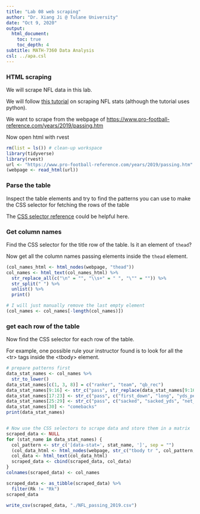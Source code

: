 ```yaml
---
title: "Lab 08 web scraping"
author: "Dr. Xiang Ji @ Tulane University"
date: "Oct 9, 2020"
output:
  html_document:
    toc: true
    toc_depth: 4  
subtitle: MATH-7360 Data Analysis
csl: ../apa.csl
---
```



### HTML scraping

We will scrape NFL data in this lab.

We will follow [this tutorial](https://towardsdatascience.com/scraping-nfl-stats-to-compare-quarterback-efficiencies-4989642e02fe) on scraping NFL stats (although the tutorial uses python).

We want to scrape from the webpage of [https://www.pro-football-reference.com/years/2019/passing.htm](https://www.pro-football-reference.com/years/2019/passing.htm)

Now open html with rvest

```r
rm(list = ls()) # clean-up workspace
library(tidyverse)
library(rvest)
url <- "https://www.pro-football-reference.com/years/2019/passing.htm"
(webpage <- read_html(url))
```

### Parse the table

Inspect the table elements and try to find the patterns you can use to make the CSS selector for fetching the rows of the table


The [CSS selector reference](https://www.w3schools.com/cssref/css_selectors.asp) could be helpful here.

### Get column names

Find the CSS selector for the title row of the table.  Is it an element of `thead`?

Now get all the column names passing elements inside the `thead` element.

```r
(col_names_html <- html_nodes(webpage, "thead"))
col_names <- html_text(col_names_html) %>%
  str_replace_all(c("\n" = "", "\\s+" = " ", "\"" = "")) %>%
  str_split(" ") %>%
  unlist() %>%
  print()

# I will just manually remove the last empty element
(col_names <- col_names[-length(col_names)])
```

### get each row of the table

Now find the CSS selector for each row of the table.

For example, one possible rule your instructor found is to look for all the \<tr\> tags inside the \<tbody\> element.


```r
# prepare patterns first
data_stat_names <- col_names %>%
  str_to_lower()
data_stat_names[c(1, 3, 8)] = c("ranker", "team", "qb_rec")
data_stat_names[9:16] <- str_c("pass", str_replace(data_stat_names[9:16], "%", "_perc"), sep = "_")
data_stat_names[17:23] <- str_c("pass", c("first_down", "long", "yds_per_att", "adj_yds_per_att", "yds_per_cmp", "yds_per_g", "rating"), sep = "_")
data_stat_names[25:29] <- str_c("pass", c("sacked", "sacked_yds", "net_yds_per_att", "adj_net_yds_per_att", "sacked_perc"), sep = "_")
data_stat_names[30] <- "comebacks"
print(data_stat_names)


# Now use the CSS selectors to scrape data and store them in a matrix
scraped_data <- NULL
for (stat_name in data_stat_names) {
  col_pattern <- str_c('[data-stat=', stat_name, ']', sep = "")
  (col_data_html <- html_nodes(webpage, str_c("tbody tr ", col_pattern, sep = "")))
  col_data <- html_text(col_data_html)
  scraped_data <- cbind(scraped_data, col_data)
}
colnames(scraped_data) <- col_names

scraped_data <- as_tibble(scraped_data) %>%
  filter(Rk != "Rk")
scraped_data

write_csv(scraped_data, "./NFL_passing_2019.csv")
```

